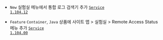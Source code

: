 
- <code class="New">New</code> <span class="uitext">실험실</span> 메뉴에서 <span class="uitext">통합 로그 검색기</span> 추가 <code class='changelog-service'><a href="https://docs.whatap.io/release-notes/service/service-1_104_x">Service 1.104.12​</a></code>

- <code class="Feature">Feature</code> <code>Container</code>, <code>Java</code> 상품에 <span class="uitext">사이트 맵</span>  &gt; <span class="uitext">실험실</span> &gt; <span class="uitext">Remote Access Status</span> 메뉴 추가 <code class='changelog-service'><a href="https://docs.whatap.io/release-notes/service/service-1_104_x">Service 1.104.00​</a></code>

